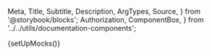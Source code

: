   Meta,
  Title,
  Subtitle,
  Description,
  ArgTypes,
  Source,
} from '@storybook/blocks';
  Authorization,
  ComponentBox,
} from '../../utils/documentation-components';

{setUpMocks()}

<Meta
  title="Merchant Tools/Checkouts List"
  Components="justifi-checkouts-list"
  of={JustifiCheckoutsList}
/>

<Title />

---

Component to render a formated list of checkouts for the requested account.

# Index

---

- [Props, events and methods](#props-events-and-methods)
- [Authorization](#authorization)
- [Events usage](#events-usage)
- [Example usage](#example-usage)

# Props, events and methods

---

<ArgTypes exclude={['Theme']} />

# Authorization

---

<Authorization
  actions={['read', 'write']}
  entity="account"
  identification="account_id"
/>

# Events usage

---

All table components emit an event when a row is clicked with the necessary information to call the appropriate `Details` component for that entity.

<Source dark language="html" code={codeExampleEventHandling} />

# Example Usage

---

<ComponentBox>
  <justifi-checkouts-list account-id="123" auth-token="123abc" />
</ComponentBox>

---

<Source dark language="html" code={codeExampleFull} />
